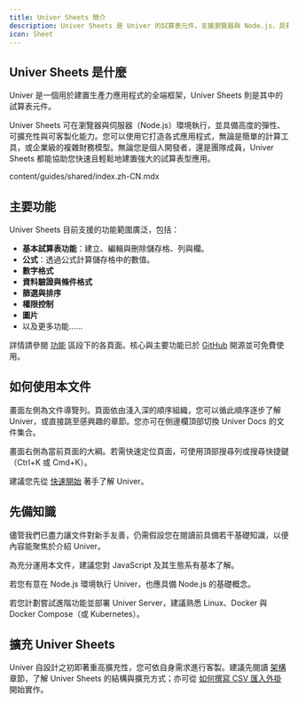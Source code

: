 ```yaml
---
title: Univer Sheets 簡介
description: Univer Sheets 是 Univer 的試算表元件，支援瀏覽器與 Node.js，具有高彈性、可擴充與可客製化的特性。
icon: Sheet
---
```


## Univer Sheets 是什麼

Univer 是一個用於建置生產力應用程式的全端框架，Univer Sheets 則是其中的試算表元件。

Univer Sheets 可在瀏覽器與伺服器（Node.js）環境執行，並具備高度的彈性、可擴充性與可客製化能力。您可以使用它打造各式應用程式，無論是簡單的計算工具，或企業級的複雜財務模型。無論您是個人開發者，還是團隊成員，Univer Sheets 都能協助您快速且輕鬆地建置強大的試算表型應用。

<include cwd>content/guides/shared/index.zh-CN.mdx</include>

## 主要功能

Univer Sheets 目前支援的功能範圍廣泛，包括：

- **基本試算表功能**：建立、編輯與刪除儲存格、列與欄。
- **公式**：透過公式計算儲存格中的數值。
- **數字格式**
- **資料驗證與條件格式**
- **篩選與排序**
- **權限控制**
- **圖片**
- 以及更多功能……

詳情請參閱 [功能](/guides/sheets/features/core) 區段下的各頁面。核心與主要功能已於 [GitHub](https://github.com/dream-num/univer) 開源並可免費使用。

## 如何使用本文件

畫面左側為文件導覽列。頁面依由淺入深的順序組織，您可以循此順序逐步了解 Univer，或直接跳至感興趣的章節。您亦可在側邊欄頂部切換 Univer Docs 的文件集合。

畫面右側為當前頁面的大綱。若需快速定位頁面，可使用頂部搜尋列或搜尋快捷鍵（Ctrl+K 或 Cmd+K）。

建議您先從 [快速開始](/guides/sheets/getting-started/quickstart) 著手了解 Univer。

## 先備知識

儘管我們已盡力讓文件對新手友善，仍需假設您在閱讀前具備若干基礎知識，以便內容能聚焦於介紹 Univer。

為充分運用本文件，建議您對 JavaScript 及其生態系有基本了解。

若您有意在 Node.js 環境執行 Univer，也應具備 Node.js 的基礎概念。

若您計劃嘗試進階功能並部署 Univer Server，建議熟悉 Linux、Docker 與 Docker Compose（或 Kubernetes）。

## 擴充 Univer Sheets

Univer 自設計之初即著重高擴充性，您可依自身需求進行客製。建議先閱讀 [架構](/guides/recipes/architecture/univer) 章節，了解 Univer Sheets 的結構與擴充方式；亦可從 [如何撰寫 CSV 匯入外掛](/guides/recipes/practices/csv-import-plugin) 開始實作。

<Cards>
  <Card
    title="快速開始"
    href="/guides/sheets/getting-started/quickstart"
  />

  <Card
    title="在 Node.js 上執行"
    href="/guides/sheets/getting-started/integrations/node"
  />

  <Card
    title="整合進階功能"
    href="/guides/sheets/getting-started/pro"
  />

  <Card
    title="功能一覽"
    href="/guides/sheets/features/core"
  />
</Cards>

